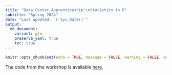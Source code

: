 ```yaml
---
title: "Data Center Apprenticeship:\nStatistics in R"
subtitle: "Spring 2024" 
date: "Last updated: `r Sys.Date()`"
output:
  md_document:
    variant: gfm
    preserve_yaml: true
    toc: true
---
```


```r
knitr::opts_chunk$set(echo = TRUE, message = FALSE, warning = FALSE, error = FALSE)
```

The code from the workshop is available [here](https://github.com/ucrdatacenter/projects/blob/main/apprenticeship/9_statistics/tidymodels_code.R).